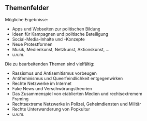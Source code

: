 ## Themenfelder

Mögliche Ergebnisse:

-   Apps und Webseiten zur politischen Bildung
-   Ideen für Kampagnen und politische Beteiligung
-   Social-Media-Inhalte und -Konzepte
-   Neue Protestformen
-   Musik, Medienkunst, Netzkunst, Aktionskunst, …
-   u.v.m.

Die zu bearbeitenden Themen sind vielfältig:

-   Rassismus und Antisemitismus vorbeugen
-   Antifeminismus und Queerfeindlichkeit entgegenwirken
-   Rechte Netzwerke im Internet
-   Fake News und Verschwörungstheorien
-   Das Zusammenspiel von etablierten Medien und rechtsextremem Framing
-   Rechtsextreme Netzwerke in Polizei, Geheimdiensten und Militär
-   Rechte Unterwanderung von Popkultur
-   u.v.m.

